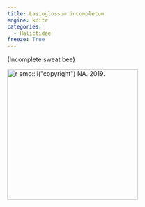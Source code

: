 ```yaml
---
title: Lasioglossum incompletum
engine: knitr
categories:
  - Halictidae
freeze: True
---
```

(Incomplete sweat bee)

[![`r emo::ji("copyright")` NA. 2019.](/files/no_bee.png){height=300}](https://inaturalist.ca/observations/141379882)
